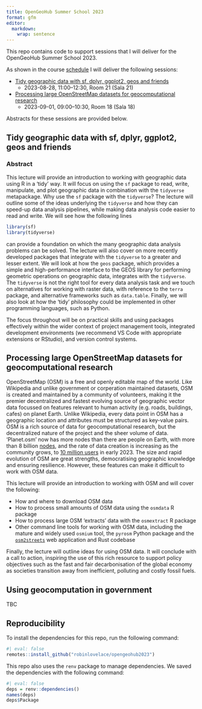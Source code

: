 ```yaml
---
title: OpenGeoHub Summer School 2023
format: gfm
editor:
  markdown:
    wrap: sentence
---
```


This repo contains code to support sessions that I will deliver for the OpenGeoHub Summer School 2023.

As shown in the course [schedule](https://pretalx.earthmonitor.org/opengeohub-summer-school-2023/schedule/) I will deliver the following sessions:

- [Tidy geographic data with sf, dplyr, ggplot2, geos and friends](https://pretalx.earthmonitor.org/opengeohub-summer-school-2023/talk/7JN3FV/)
  - 2023-08-28, 11:00–12:30, Room 21 (Sala 21)  
- [Processing large OpenStreetMap datasets for geocomputational research](https://pretalx.earthmonitor.org/opengeohub-summer-school-2023/talk/SRMZVJ) 
  - 2023-09-01, 09:00–10:30, Room 18 (Sala 18)

Abstracts for these sessions are provided below.

## Tidy geographic data with sf, dplyr, ggplot2, geos and friends

### Abstract

This lecture will provide an introduction to working with geographic data using R in a 'tidy' way.
It will focus on using the `sf` package to read, write, manipulate, and plot geographic data in combination with the `tidyverse` metapackage.
Why use the `sf` package with the `tidyverse`?
The lecture will outline some of the ideas underlying the `tidyverse` and how they can speed-up data analysis pipelines, while making data analysis code easier to read and write.
We will see how the following lines

```r
library(sf)
library(tidyverse)
```
can provide a foundation on which the many geographic data analysis problems can be solved.
The lecture will also cover on more recently developed packages that integrate with the `tidyverse` to a greater and lesser extent.
We will look at how the `geos` package, which provides a simple and high-performance interface to the GEOS library for performing geometric operations on geographic data, integrates with the `tidyverse`.
The `tidyverse` is not the right tool for every data analysis task and we touch on alternatives for working with raster data, with reference to the `terra` package, and alternative frameworks such as `data.table`.
Finally, we will also look at how the 'tidy' philosophy could be implemented in other programming languages, such as Python.

The focus throughout will be on practical skills and using packages effectively within the wider context of project management tools, integrated development environments (we recommend VS Code with appropriate extensions or RStudio), and version control systems.

## Processing large OpenStreetMap datasets for geocomputational research

OpenStreetMap (OSM) is a free and openly editable map of the world.
Like Wikipedia and unlike government or corperation maintained datasets, OSM is created and maintained by a community of volunteers, making it the premier decentralized and fastest evolving source of geographic vector data focussed on features relevant to human activity (e.g. roads, buildings, cafes) on planet Earth.
Unlike Wikipedia, every data point in OSM has a geographic location and attributes must be structured as key-value pairs.
OSM is a rich source of data for geocomputational research, but the decentralized nature of the project and the sheer volume of data.
'Planet.osm' now has more nodes than there are people on Earth, with more than 8 billion [nodes](https://wiki.openstreetmap.org/wiki/Node), and the rate of data creation is increasing as the community grows, to [10 million users](https://wiki.openstreetmap.org/wiki/Stats) in early 2023.
The size and rapid evolution of OSM are great strengths, democratising geographic knowledge and ensuring resilience.
However, these features can make it difficult to work with OSM data.

This lecture will provide an introduction to working with OSM and will cover the following:

- How and where to download OSM data
- How to process small amounts of OSM data using the `osmdata` R package
- How to process large OSM 'extracts' data with the `osmextract` R package
- Other command line tools for working with OSM data, including the mature and widely used `osmium` tool, the `pyrosm` Python package and the [`osm2streets`](https://github.com/a-b-street/osm2streets) web application and Rust codebase

Finally, the lecture will outline ideas for using OSM data.
It will conclude with a call to action, inspiring the use of this rich resource to support policy objectives such as the fast and fair decarbonisation of the global economy as societies transition away from inefficient, polluting and costly fossil fuels.





## Using geocomputation in government

TBC

## Reproducibility

To install the dependencies for this repo, run the following command:

```r
#| eval: false
remotes::install_github("robinlovelace/opengeohub2023")
```

This repo also uses the `renv` package to manage dependencies.
We saved the dependencies with the following command:

```r
#| eval: false
deps = renv::dependencies()
names(deps)
deps$Package
```


